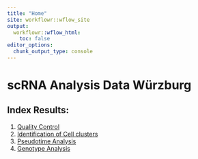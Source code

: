 ```yaml
---
title: "Home"
site: workflowr::wflow_site
output:
  workflowr::wflow_html:
    toc: false
editor_options:
  chunk_output_type: console
---
```


# scRNA Analysis Data Würzburg 


## Index Results: 

1. [Quality Control](01_QC_scRNA.html)
2. [Identification of Cell clusters](02_Clustering_scRNA.html)
3. [Pseudotime Analysis](03_TrajectoryAnalysis_scRNA.html)
4. [Genotype Analysis](04_GenotypeAnalysis_scRNA.html)



